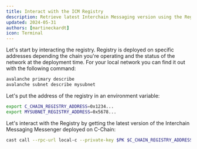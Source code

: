 ```yaml
---
title: Interact with the ICM Registry
description: Retrieve latest Interchain Messaging version using the Registry.
updated: 2024-05-31
authors: [martineckardt]
icon: Terminal
---
```


Let's start by interacting the registry. Registry is deployed on specific addresses depending the chain you're operating and the status of the network at the deployment time. For your local network you can find it out with the following command:

```bash
avalanche primary describe
avalanche subnet describe mysubnet
``` 

Let's put the address of the registry in an environment variable:

```bash
export C_CHAIN_REGISTRY_ADDRESS=0x1234...
export MYSUBNET_REGISTRY_ADDRESS=0x5678...
```

Let's interact with the Registry by getting the latest version of the Interchain Messaging Messenger deployed on C-Chain:

```bash
cast call --rpc-url local-c --private-key $PK $C_CHAIN_REGISTRY_ADDRESS "latestVersion()(uint256)" 
```